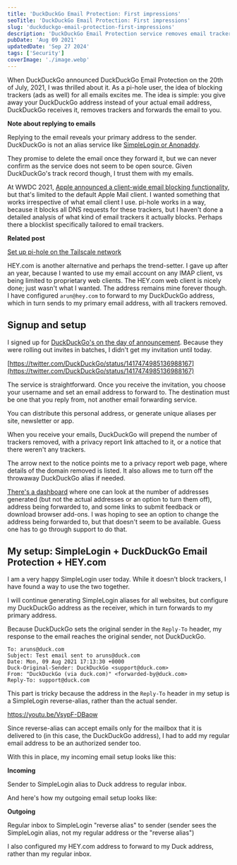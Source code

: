 ```yaml
---
title: 'DuckDuckGo Email Protection: First impressions'
seoTitle: 'DuckDuckGo Email Protection: First impressions'
slug: 'duckduckgo-email-protection-first-impressions'
description: 'DuckDuckGo Email Protection service removes email trackers before the message reaches your primary inbox. Read about my first impressions.'
pubDate: 'Aug 09 2021'
updatedDate: 'Sep 27 2024'
tags: ['Security']
coverImage: './image.webp'
---
```



When DuckDuckGo announced DuckDuckGo Email Protection on the 20th of July, 2021, I was thrilled about it. As a pi-hole user, the idea of blocking trackers (ads as well) for all emails excites me. The idea is simple: you give away your DuckDuckGo address instead of your actual email address, DuckDuckGo receives it, removes trackers and forwards the email to you.

**Note about replying to emails**

Replying to the email reveals your primary address to the sender. DuckDuckGo is not an alias service like [SimpleLogin or Anonaddy](https://www.arun.blog/post/of-emails-and-aliases/).

They promise to delete the email once they forward it, but we can never confirm as the service does not seem to be open source. Given DuckDuckGo's track record though, I trust them with my emails.

<R2Image
	imageKey='blog/assets/duckduckgo-email-protection-first-impressions-10d1638e-cd98-80eb-9a61-ced2db6b354c.png'
	alt='An image illustrating how the DuckDuckGo Email Protection service works. It shows two mailboxes, one being the DuckDuckGo alias, and the other being the actual inbox where the email is forwarded to, with trackers removed.'
/>

At WWDC 2021, [Apple announced a client-wide email blocking functionality](https://www.arun.blog/post/my-favorite-wwdc21-announcements/), but that's limited to the default Apple Mail client. I wanted something that works irrespective of what email client I use. pi-hole works in a way, because it blocks all DNS requests for these trackers, but I haven't done a detailed analysis of what kind of email trackers it actually blocks. Perhaps there a blocklist specifically tailored to email trackers.

**Related post**

[Set up pi-hole on the Tailscale network](https://www.arun.blog/blog/private-pi-hole-hosting-fly-tailscale/)

HEY.com is another alternative and perhaps the trend-setter. I gave up after an year, because I wanted to use my email account on any IMAP client, vs being limited to proprietary web clients. The HEY.com web client is nicely done; just wasn't what I wanted. The address remains mine forever though. I have configured `arun@hey.com` to forward to my DuckDuckGo address, which in turn sends to my primary email address, with all trackers removed.

## Signup and setup

I signed up for [DuckDuckGo's on the day of announcement](https://spreadprivacy.com/introducing-email-protection-beta/). Because they were rolling out invites in batches, I didn't get my invitation until today.

[https://twitter.com/DuckDuckGo/status/1417474985136988167](https://twitter.com/DuckDuckGo/status/1417474985136988167)

The service is straightforward. Once you receive the invitation, you choose your username and set an email address to forward to. The destination must be one that you reply from, not another email forwarding service.

You can distribute this personal address, or generate unique aliases per site, newsletter or app.

When you receive your emails, DuckDuckGo will prepend the number of trackers removed, with a privacy report link attached to it, or a notice that there weren't any trackers.

<R2Image
	imageKey='blog/assets/duckduckgo-email-protection-first-impressions-10d1638e-cd98-80d8-9729-d6968c6aff7e.png'
	alt="Image showing an email with DuckDuckGo's notice about the number of email trackers removed, and it has a link to a privacy report."
/>

<R2Image
	imageKey='blog/assets/duckduckgo-email-protection-first-impressions-10d1638e-cd98-8050-89cb-ed443429e09f.png'
	alt="Image showing an email with DuckDuckGo's notice about the email not containing any trackers."
/>

The arrow next to the notice points me to a privacy report web page, where details of the domain removed is listed. It also allows me to turn off the throwaway DuckDuckGo alias if needed.

<R2Image
	imageKey='blog/assets/duckduckgo-email-protection-first-impressions-10d1638e-cd98-8033-9590-fa1443bb7e9d.png'
	alt="Image showing DuckDuckGo Email Protection service's privacy report page for an email that I received. It shows details of the tracker removed and an option to turn off the throwaway DuckDuckGo alias."
/>

[There's a dashboard](https://duckduckgo.com/email/account) where one can look at the number of addresses generated (but not the actual addresses or an option to turn them off), address being forwarded to, and some links to submit feedback or download browser add-ons. I was hoping to see an option to change the address being forwarded to, but that doesn't seem to be available. Guess one has to go through support to do that.

## My setup: SimpleLogin + DuckDuckGo Email Protection + HEY.com

I am a very happy SimpleLogin user today. While it doesn't block trackers, I have found a way to use the two together.

I will continue generating SimpleLogin aliases for all websites, but configure my DuckDuckGo address as the receiver, which in turn forwards to my primary address.

Because DuckDuckGo sets the original sender in the `Reply-To` header, my response to the email reaches the original sender, not DuckDuckGo.

```text
To: aruns@duck.com
Subject: Test email sent to aruns@duck.com
Date: Mon, 09 Aug 2021 17:13:30 +0000
Duck-Original-Sender: DuckDuckGo <support@duck.com>
From: "DuckDuckGo (via duck.com)" <forwarded-by@duck.com>
Reply-To: support@duck.com
```

This part is tricky because the address in the `Reply-To` header in my setup is a SimpleLogin reverse-alias, rather than the actual sender.

https://youtu.be/VsypF-DBaow

Since reverse-alias can accept emails only for the mailbox that it is delivered to (in this case, the DuckDuckGo address), I had to add my regular email address to be an authorized sender too.

<R2Image
	imageKey='blog/assets/duckduckgo-email-protection-first-impressions-10d1638e-cd98-80ac-a031-c4a7ac127c93.png'
	alt="Image showing a setting on the SimpleLogin website's mailbox settings page, to add an authorized sender address"
/>

With this in place, my incoming email setup looks like this:

**Incoming**

Sender to SimpleLogin alias to Duck address to regular inbox.

And here's how my outgoing email setup looks like:

**Outgoing**

Regular inbox to SimpleLogin "reverse alias" to sender (sender sees the SimpleLogin alias, not my regular address or the "reverse alias")

I also configured my HEY.com address to forward to my Duck address, rather than my regular inbox.
